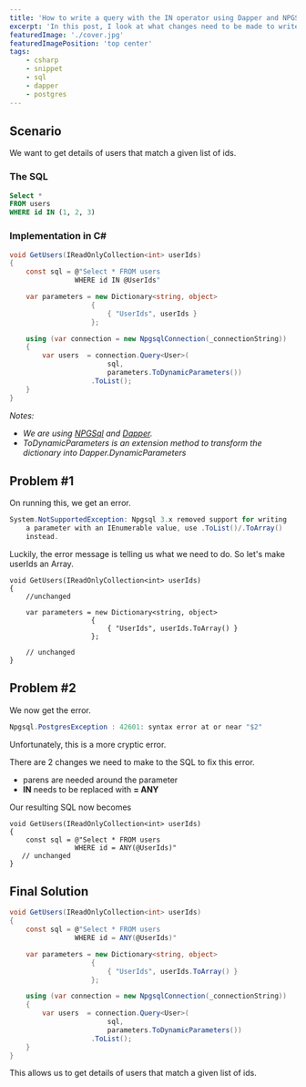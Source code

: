 ```yaml
---
title: 'How to write a query with the IN operator using Dapper and NPGSql'
excerpt: 'In this post, I look at what changes need to be made to write a query with the IN operator in a WHERE clause using Dapper and NPGSql'
featuredImage: './cover.jpg'
featuredImagePosition: 'top center'
tags:
    - csharp
    - snippet
    - sql
    - dapper
    - postgres
---
```


## Scenario

We want to get details of users that match a given list of ids.

### The SQL

```sql
Select *
FROM users
WHERE id IN (1, 2, 3)
```

### Implementation in C&#35;

```csharp
void GetUsers(IReadOnlyCollection<int> userIds)
{
    const sql = @"Select * FROM users
                WHERE id IN @UserIds"

    var parameters = new Dictionary<string, object>
                    {
                        { "UserIds", userIds }
                    };

    using (var connection = new NpgsqlConnection(_connectionString))
    {
        var users  = connection.Query<User>(
                        sql,
                        parameters.ToDynamicParameters())
                    .ToList();
    }
}


```

_Notes:_

-   _We are using [NPGSql](https://www.npgsql.org/) and [Dapper](https://stackexchange.github.io/Dapper/)._
-   _ToDynamicParameters is an extension method to transform the dictionary into Dapper.DynamicParameters_

## Problem #1

On running this, we get an error.

```csharp
System.NotSupportedException: Npgsql 3.x removed support for writing
    a parameter with an IEnumerable value, use .ToList()/.ToArray()
    instead.
```

Luckily, the error message is telling us what we need to do. So let's make userIds an Array.

```csharp{7}
void GetUsers(IReadOnlyCollection<int> userIds)
{
    //unchanged

    var parameters = new Dictionary<string, object>
                    {
                        { "UserIds", userIds.ToArray() }
                    };

    // unchanged
}
```

## Problem #2

We now get the error.

```csharp
Npgsql.PostgresException : 42601: syntax error at or near "$2"
```

Unfortunately, this is a more cryptic error.

There are 2 changes we need to make to the SQL to fix this error.

-   parens are needed around the parameter
-   **IN** needs to be replaced with **= ANY**

Our resulting SQL now becomes

```csharp{4}
void GetUsers(IReadOnlyCollection<int> userIds)
{
    const sql = @"Select * FROM users
                WHERE id = ANY(@UserIds)"
   // unchanged
}
```

## Final Solution

```csharp
void GetUsers(IReadOnlyCollection<int> userIds)
{
    const sql = @"Select * FROM users
                WHERE id = ANY(@UserIds)"

    var parameters = new Dictionary<string, object>
                    {
                        { "UserIds", userIds.ToArray() }
                    };

    using (var connection = new NpgsqlConnection(_connectionString))
    {
        var users  = connection.Query<User>(
                        sql,
                        parameters.ToDynamicParameters())
                    .ToList();
    }
}
```

This allows us to get details of users that match a given list of ids.
